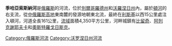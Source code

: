 {{Short description|River in Russia (Don tributary)}}
{{Infobox river
| name              = 季哈亞索斯納河
| native_name       = {{native name|ru|Тихая Сосна}}
| image             = 
| image_caption     = 
| subdivision_type1 = 國家
| subdivision_name1 = [[俄羅斯|俄羅斯]]
| length            = {{convert|161|km|abbr=on}}
| source1_location  = 
| source1_elevation = 
| source1_coordinates = 
| mouth             = [[頓河|頓河]]
| mouth_elevation   = 
| mouth_coordinates = {{coord|50.9828|N|39.3071|E|source:wikidata-and-enwiki-cat-tree_region:RU|display=it}}
| discharge1_avg    = 
| progression       = {{RDon}}
| basin_size        = {{convert|4350|km2|sqmi|abbr=on}}
| tributaries_left  = 
| tributaries_right = 
}}
'''季哈亞索斯納河'''是[[俄羅斯|俄羅斯]]的河流，位於[[別爾哥羅德州|別爾哥羅德州]]和[[沃羅涅日州|沃羅涅日州]]內，屬於[[頓河|頓河]]的右支流，從[[中俄羅斯高地|中俄羅斯高地]]東南麓的發源地朝東北流，最終在[[利斯基|利斯基]]以西15公里處注入頓河，河道全長161公里，[[流域|流域]]面積4,350平方公里，河畔城鎮有[[比留奇|比留奇]]、[[阿列克謝耶夫卡|阿列克謝耶夫卡]]和[[奧斯特羅戈日斯克|奧斯特羅戈日斯克]]。

[[Category:俄羅斯河流|Category:俄羅斯河流]]
[[Category:沃罗涅日州河流|Category:沃罗涅日州河流]]

{{Russia-geo-stub}}